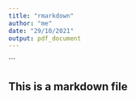 ---
title: "rmarkdown"
author: "me"
date: "29/10/2021"
output: pdf_document
---

```

## This is a markdown file



